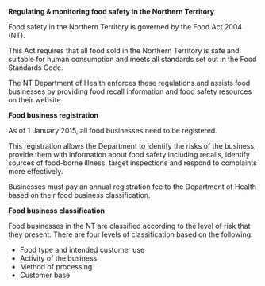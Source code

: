 **Regulating & monitoring food safety in the Northern Territory**

Food safety in the Northern Territory is governed by the Food Act 2004 (NT).

This Act requires that all food sold in the Northern Territory is safe and suitable for human consumption and meets all standards set out in the Food Standards Code.

The NT Department of Health enforces these regulations and assists food businesses by providing food recall information and food safety resources on their website.

**Food business registration**

As of 1 January 2015, all food businesses need to be registered.

This registration allows the Department to identify the risks of the business, provide them with information about food safety including recalls, identify sources of food-borne illness, target inspections and respond to complaints more effectively.

Businesses must pay an annual registration fee to the Department of Health based on their food business classification.

**Food business classification**

Food businesses in the NT are classified according to the level of risk that they present. There are four levels of classification based on the following:

* Food type and intended customer use
* Activity of the business
* Method of processing
* Customer base